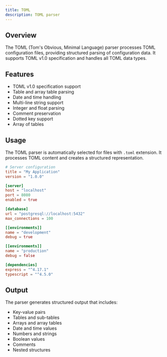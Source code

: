 ```yaml
---
title: TOML
description: TOML parser
---
```


## Overview

The TOML (Tom's Obvious, Minimal Language) parser processes TOML configuration files, providing structured parsing of configuration data. It supports TOML v1.0 specification and handles all TOML data types.

## Features

- TOML v1.0 specification support
- Table and array table parsing
- Date and time handling
- Multi-line string support
- Integer and float parsing
- Comment preservation
- Dotted key support
- Array of tables

## Usage

The TOML parser is automatically selected for files with `.toml` extension. It processes TOML content and creates a structured representation.

```toml
# Server configuration
title = "My Application"
version = "1.0.0"

[server]
host = "localhost"
port = 8080
enabled = true

[database]
url = "postgresql://localhost:5432"
max_connections = 100

[[environments]]
name = "development"
debug = true

[[environments]]
name = "production"
debug = false

[dependencies]
express = "^4.17.1"
typescript = "^4.5.0"
```

## Output

The parser generates structured output that includes:

- Key-value pairs
- Tables and sub-tables
- Arrays and array tables
- Date and time values
- Numbers and strings
- Boolean values
- Comments
- Nested structures
